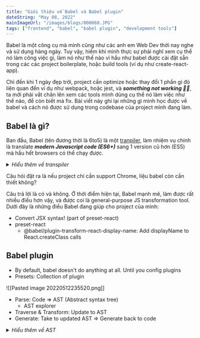 ```yaml
---
title: "Giới thiệu về Babel và Babel plugin"
dateString: "May 08, 2022"
mainImageUrl: "/images/blogs/000060.JPG"
tags: ["frontend", "babel", "babel plugin", "development tools"]
---
```


Babel là một công cụ mà mình cũng như các anh em Web Dev thời nay nghe và sử dụng hàng ngày. Tuy vậy, hiếm khi mình thực sự phải nghĩ xem cụ thể nó làm công việc gì, làm nó như thế nào vì hầu như babel được cài đặt sẵn trong các các project boilerplate, hoặc build tools (ví dụ như create-react-app).

Chỉ đến khi 1 ngày đẹp trời, project cần optimize hoặc thay đổi 1 phần gì đó liên quan đến ví dụ như webpack, hoặc jest, và **_something not working 😬😬_**, ta mới phải vắt chân lên xem các tools mình dùng cụ thể nó làm việc như thế nào, để còn biết mà fix. Bài viết này ghi lại những gì mình học được về babel và cách nó được sử dụng trong codebase của project mình đang làm.

## Babel là gì?

Ban đầu, Babel (tên đương thời là 6to5) là một [tranpiler](https://en.wikipedia.org/wiki/Source-to-source_compiler), làm nhiệm vụ chính là translate **_modern Javascript code (ES6+)_** sang 1 version cũ hơn (ES5) mà hầu hết browsers có thể chạy được.

<details>
  <summary>
    <i>Hiểu thêm về transpiler</i>
  </summary>
  Transpiler khác với compiler (trình biên dịch) ở chỗ nó chuyển đổi từ 1 ngôn ngữ
  sang 1 ngôn ngữ khác *với độ abstraction ngang hàng*. Ví dụ: Java compiler chuyển
  đổi từ Java sang bytecode, C compiler chuyển đổi C sang assambler. Còn Babel chuyển
  đổi từ JS sang.. JS, chỉ là được viết dưới dạng 1 quy chuẩn khác.
</details>

Câu hỏi đặt ra là nếu project chỉ cần support Chrome, liệu babel còn cần thiết không?

Câu trả lời là có và không. Ở thời điểm hiện tại, Babel mạnh mẽ, làm được rất nhiều điều hơn vậy, và được coi là general-purpose JS transformation tool.
Dưới đây là những điều Babel đang giúp cho project của mình:

- Convert JSX syntax! (part of preset-react)
- preset-react
  - @babel/plugin-transform-react-display-name: Add displayName to React.createClass calls

## Babel plugin

- By default, babel doesn't do anything at all. Until you config plugins
- Presets: Collection of plugin

![[Pasted image 20220512235520.png]]

- Parse: Code => AST (Abstract syntax tree)
  - AST explorer
- Traverse & Transform: Update to AST
- Generate: Take to updated AST => Generate back to code

<details>
  <summary>
    <i>Hiểu thêm về AST</i>
  </summary>
  Abstract Syntax Tree (AST) là một cách để biểu diễn source code dưới dạng tree.
  Một use case nổi bật nhất của AST chính là để compiler có thể dịch source code
  từ ngôn ngữ này sang ngôn ngữ khác. Hãy thử vào trang web sau và thử hover vào
  các node trong phần tree bên phải và quan sát đoạn code được highlight để có hình
  dung về AST nhé: https://astexplorer.net/
  <br />
  ![[Screen Recording 2022-05-29 at 12.03.34 AM 1.mov]]
</details>
